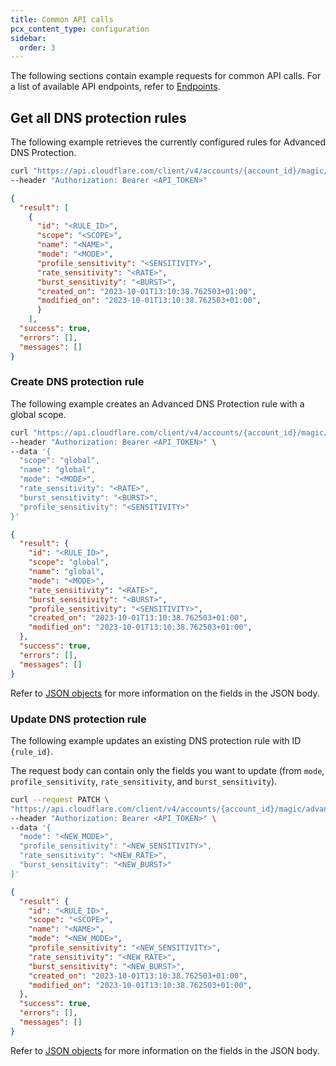 ```yaml
---
title: Common API calls
pcx_content_type: configuration
sidebar:
  order: 3
---
```


The following sections contain example requests for common API calls. For a list of available API endpoints, refer to [Endpoints](/ddos-protection/advanced-ddos-systems/api/dns-protection/#endpoints).

## Get all DNS protection rules

The following example retrieves the currently configured rules for Advanced DNS Protection.

```bash
curl "https://api.cloudflare.com/client/v4/accounts/{account_id}/magic/advanced_dns_protection/configs/dns_protection/rules" \
--header "Authorization: Bearer <API_TOKEN>"
```

```json title="Example response"
{
  "result": [
    {
      "id": "<RULE_ID>",
      "scope": "<SCOPE>",
      "name": "<NAME>",
      "mode": "<MODE>",
      "profile_sensitivity": "<SENSITIVITY>",
      "rate_sensitivity": "<RATE>",
      "burst_sensitivity": "<BURST>",
      "created_on": "2023-10-01T13:10:38.762503+01:00",
      "modified_on": "2023-10-01T13:10:38.762503+01:00",
      }
    ],
  "success": true,
  "errors": [],
  "messages": []
}
```

### Create DNS protection rule

The following example creates an Advanced DNS Protection rule with a global scope.

```bash
curl "https://api.cloudflare.com/client/v4/accounts/{account_id}/magic/advanced_dns_protection/configs/dns_protection/rules" \
--header "Authorization: Bearer <API_TOKEN>" \
--data '{
  "scope": "global",
  "name": "global",
  "mode": "<MODE>",
  "rate_sensitivity": "<RATE>",
  "burst_sensitivity": "<BURST>",
  "profile_sensitivity": "<SENSITIVITY>"
}'
```

```json title="Example response"
{
  "result": {
    "id": "<RULE_ID>",
    "scope": "global",
    "name": "global",
    "mode": "<MODE>",
    "rate_sensitivity": "<RATE>",
    "burst_sensitivity": "<BURST>",
    "profile_sensitivity": "<SENSITIVITY>",
    "created_on": "2023-10-01T13:10:38.762503+01:00",
    "modified_on": "2023-10-01T13:10:38.762503+01:00",
  },
  "success": true,
  "errors": [],
  "messages": []
}
```

Refer to [JSON objects](/ddos-protection/advanced-ddos-systems/api/dns-protection/json-objects/) for more information on the fields in the JSON body.

### Update DNS protection rule

The following example updates an existing DNS protection rule with ID `{rule_id}`.

The request body can contain only the fields you want to update (from `mode`, `profile_sensitivity`, `rate_sensitivity`, and `burst_sensitivity`).

```bash
curl --request PATCH \
"https://api.cloudflare.com/client/v4/accounts/{account_id}/magic/advanced_dns_protection/configs/dns_protection/rules/{rule_id}" \
--header "Authorization: Bearer <API_TOKEN>" \
--data '{
  "mode": "<NEW_MODE>",
  "profile_sensitivity": "<NEW_SENSITIVITY>",
  "rate_sensitivity": "<NEW_RATE>",
  "burst_sensitivity": "<NEW_BURST>"
}'
```

```json title="Example response"
{
  "result": {
    "id": "<RULE_ID>",
    "scope": "<SCOPE>",
    "name": "<NAME>",
    "mode": "<NEW_MODE>",
    "profile_sensitivity": "<NEW_SENSITIVITY>",
    "rate_sensitivity": "<NEW_RATE>",
    "burst_sensitivity": "<NEW_BURST>",
    "created_on": "2023-10-01T13:10:38.762503+01:00",
    "modified_on": "2023-10-01T13:10:38.762503+01:00",
  },
  "success": true,
  "errors": [],
  "messages": []
}
```

Refer to [JSON objects](/ddos-protection/advanced-ddos-systems/api/dns-protection/json-objects/) for more information on the fields in the JSON body.